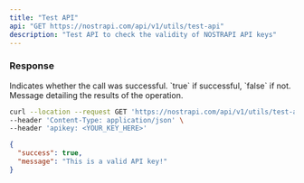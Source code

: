 ```yaml
---
title: "Test API"
api: "GET https://nostrapi.com/api/v1/utils/test-api"
description: "Test API to check the validity of NOSTRAPI API keys"
---
```


### Response

<ResponseField name="success" type="boolean">
  Indicates whether the call was successful. `true` if successful, `false` if not.
</ResponseField>

<ResponseField name="message" type="string">
  Message detailing the results of the operation.
</ResponseField>

<RequestExample>

```bash cURL
curl --location --request GET 'https://nostrapi.com/api/v1/utils/test-api' \
--header 'Content-Type: application/json' \
--header 'apikey: <YOUR_KEY_HERE>'
```

</RequestExample>

<ResponseExample>

```json HTTP 200 - Success
{
  "success": true,
  "message": "This is a valid API key!"
}
```

</ResponseExample>
